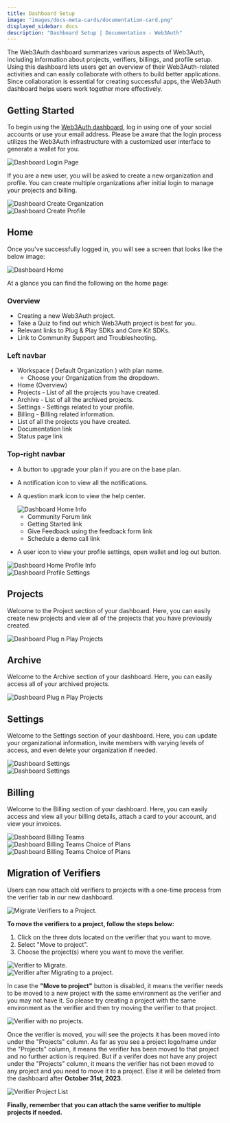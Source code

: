 ```yaml
---
title: Dashboard Setup
image: "images/docs-meta-cards/documentation-card.png"
displayed_sidebar: docs
description: "Dashboard Setup | Documentation - Web3Auth"
---
```



The Web3Auth dashboard summarizes various aspects of Web3Auth, including information about projects, verifiers, billings, and profile setup. Using
this dashboard lets users get an overview of their Web3Auth-related activities and can easily collaborate with others to build better applications.
Since collaboration is essential for creating successful apps, the Web3Auth dashboard helps users work together more effectively.

## Getting Started

To begin using the [Web3Auth dashboard](https://dashboard.web3auth.io), log in using one of your social accounts or use your email address. Please be
aware that the login process utilizes the Web3Auth infrastructure with a customized user interface to generate a wallet for you.

<div style={{ flexBasis: "300px", flexGrow: "1", textAlign: "center" }}>
  <img src={DashboardLoginPage} style={{ alignSelf: "center", maxWidth: "100%" }} alt="Dashboard Login Page" />
</div>

If you are a new user, you will be asked to create a new organization and profile. You can create multiple organizations after initial login to manage
your projects and billing.

<div style={{ flexBasis: "300px", flexGrow: "1", textAlign: "center" }}>
  <img src={DashboardCreateOrganization} style={{ alignSelf: "center", maxWidth: "100%" }} alt="Dashboard Create Organization" />
</div>

<div style={{ flexBasis: "300px", flexGrow: "1", textAlign: "center" }}>
  <img src={DashboardCreateProfile} style={{ alignSelf: "center", maxWidth: "100%" }} alt="Dashboard Create Profile" />
</div>

## Home

Once you've successfully logged in, you will see a screen that looks like the below image:

<div style={{ flexBasis: "300px", flexGrow: "1", textAlign: "center" }}>
  <img src={DashboardHome} style={{ alignSelf: "center", maxWidth: "100%" }} alt="Dashboard Home" />
</div>

At a glance you can find the following on the home page:

### Overview

- Creating a new Web3Auth project.
- Take a Quiz to find out which Web3Auth project is best for you.
- Relevant links to Plug & Play SDKs and Core Kit SDKs.
- Link to Community Support and Troubleshooting.

### Left navbar

- Workspace ( Default Organization ) with plan name.
  - Choose your Organization from the dropdown.
- Home (Overview)
- Projects - List of all the projects you have created.
- Archive - List of all the archived projects.
- Settings - Settings related to your profile.
- Billing - Billing related information.
- List of all the projects you have created.
- Documentation link
- Status page link

### Top-right navbar

- A button to upgrade your plan if you are on the base plan.
- A notification icon to view all the notifications.
- A question mark icon to view the help center.

  <div style={{ flexBasis: "300px", flexGrow: "1", textAlign: "center" }}>
    <img src={DashboardHomeInfo} style={{ alignSelf: "center", maxWidth: "100%" }} alt="Dashboard Home Info" />
  </div>

  - Community Forum link
  - Getting Started link
  - Give Feedback using the feedback form link
  - Schedule a demo call link

- A user icon to view your profile settings, open wallet and log out button.

<div style={{ flexBasis: "300px", flexGrow: "1", textAlign: "center" }}>
  <img src={DashboardHomeProfileInfo} style={{ alignSelf: "center", maxWidth: "100%" }} alt="Dashboard Home Profile Info" />
</div>

<div style={{ flexBasis: "300px", flexGrow: "1", textAlign: "center" }}>
  <img src={DashboardProfileSettings} style={{ alignSelf: "center", maxWidth: "100%" }} alt="Dashboard Profile Settings" />
</div>

## Projects

Welcome to the Project section of your dashboard. Here, you can easily create new projects and view all of the projects that you have previously
created.

<div style={{ flexBasis: "300px", flexGrow: "1", textAlign: "center" }}>
  <img src={DashboardProjectList} style={{ alignSelf: "center", maxWidth: "100%" }} alt="Dashboard Plug n Play Projects" />
</div>

## Archive

Welcome to the Archive section of your dashboard. Here, you can easily access all of your archived projects.

<div style={{ flexBasis: "300px", flexGrow: "1", textAlign: "center" }}>
  <img src={DashboardArchieve} style={{ alignSelf: "center", maxWidth: "100%" }} alt="Dashboard Plug n Play Projects" />
</div>

## Settings

Welcome to the Settings section of your dashboard. Here, you can update your organizational information, invite members with varying levels of access,
and even delete your organization if needed.

<div style={{ flexBasis: "300px", flexGrow: "1", textAlign: "center" }}>
  <img src={DashboardOrganizationSettings} style={{ alignSelf: "center", maxWidth: "100%" }} alt="Dashboard Settings" />
</div>
<div style={{ flexBasis: "300px", flexGrow: "1", textAlign: "center" }}>
  <img src={DashboardSettingsMembers} style={{ alignSelf: "center", maxWidth: "100%" }} alt="Dashboard Settings" />
</div>

## Billing

Welcome to the Billing section of your dashboard. Here, you can easily access and view all your billing details, attach a card to your account, and
view your invoices.

<div style={{ flexBasis: "300px", flexGrow: "1", textAlign: "center" }}>
  <img src={DashboardBilling} style={{ alignSelf: "center", maxWidth: "100%" }} alt="Dashboard Billing Teams" />
</div>
<div style={{ flexBasis: "300px", flexGrow: "1", textAlign: "center" }}>
  <img src={DashboardBillingPlans} style={{ alignSelf: "center", maxWidth: "100%" }} alt="Dashboard Billing Teams Choice of Plans" />
</div>
<div style={{ flexBasis: "300px", flexGrow: "1", textAlign: "center" }}>
  <img src={DashboardBillingPayment} style={{ alignSelf: "center", maxWidth: "100%" }} alt="Dashboard Billing Teams Choice of Plans" />
</div>

## Migration of Verifiers

Users can now attach old verifiers to projects with a one-time process from the verifier tab in our new dashboard.

<div style={{ flexBasis: "300px", flexGrow: "1", textAlign: "center" }}>
  <img src={MigrateVerifiers} style={{ alignSelf: "center", maxWidth: "100%" }} alt="Migrate Verifiers to a Project." />
</div>

**To move the verifiers to a project, follow the steps below:**

1. Click on the three dots located on the verifier that you want to move.
2. Select "Move to project".
3. Choose the project(s) where you want to move the verifier.

<div style={{ flexBasis: "300px", flexGrow: "1", textAlign: "center" }}>
  <img src={VerifierToMigrate} style={{ alignSelf: "center", maxWidth: "100%" }} alt="Verifier to Migrate." />
</div>
<div style={{ flexBasis: "300px", flexGrow: "1", textAlign: "center" }}>
  <img src={VerifierAfterMigration} style={{ alignSelf: "center", maxWidth: "100%" }} alt="Verifier after Migrating to a project." />
</div>

In case the **"Move to project"** button is disabled, it means the verifier needs to be moved to a new project with the same environment as the
verifier and you may not have it. So please try creating a project with the same environment as the verifier and then try moving the verifier to that
project.

<div style={{ flexBasis: "300px", flexGrow: "1", textAlign: "center" }}>
  <img src={VerifierWithNoProjects} style={{ alignSelf: "center", maxWidth: "100%" }} alt="Verifier with no projects." />
</div>

Once the verifier is moved, you will see the projects it has been moved into under the "Projects" column. As far as you see a project logo/name under
the "Projects" column, it means the verifier has been moved to that project and no further action is required. But if a verifer does not have any
project under the "Projects" column, it means the verifier has not been moved to any project and you need to move it to a project. Else it will be
deleted from the dashboard after **October 31st, 2023**.

<div style={{ flexBasis: "300px", flexGrow: "1", textAlign: "center" }}>
  <img src={VerifierProjectList} style={{ alignSelf: "center", maxWidth: "100%" }} alt="Verifier Project List" />
</div>

**Finally, remember that you can attach the same verifier to multiple projects if needed.**
